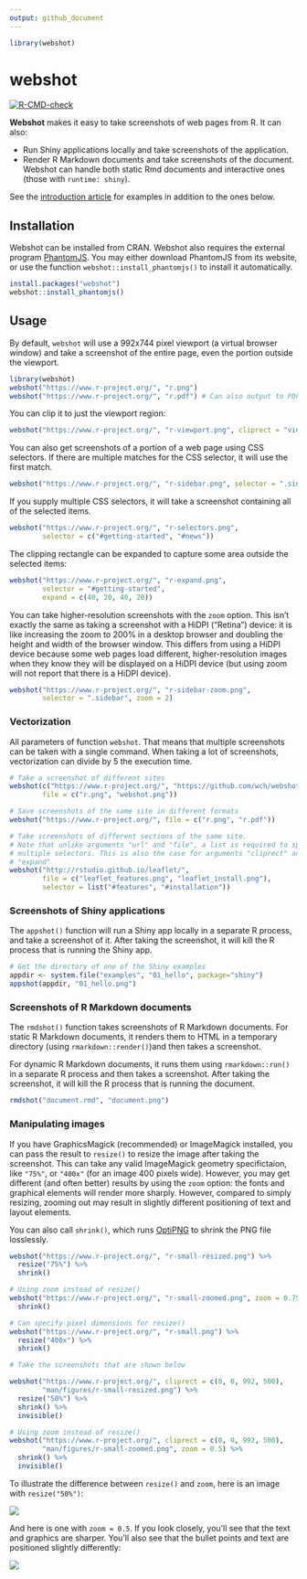 ```yaml
---
output: github_document
---
```


```r
library(webshot)
```
webshot
=======

<!-- badges: start -->
[![R-CMD-check](https://github.com/wch/webshot/workflows/R-CMD-check/badge.svg)](https://github.com/wch/webshot/actions)
<!-- badges: end -->


**Webshot** makes it easy to take screenshots of web pages from R. It can also:

* Run Shiny applications locally and take screenshots of the application.
* Render R Markdown documents and take screenshots of the document. Webshot can handle both static Rmd documents and interactive ones (those with `runtime: shiny`).

See the [introduction article](https://wch.github.io/webshot/articles/intro.html) for examples in addition to the ones below.

## Installation

Webshot can be installed from CRAN. Webshot also requires the external program [PhantomJS](https://phantomjs.org/). You may either download PhantomJS from its website, or use the function `webshot::install_phantomjs()` to install it automatically.

```r
install.packages("webshot")
webshot::install_phantomjs()
```


## Usage

By default, `webshot` will use a 992x744 pixel viewport (a virtual browser window) and take a screenshot of the entire page, even the portion outside the viewport.

```r
library(webshot)
webshot("https://www.r-project.org/", "r.png")
webshot("https://www.r-project.org/", "r.pdf") # Can also output to PDF
```

You can clip it to just the viewport region:

```r
webshot("https://www.r-project.org/", "r-viewport.png", cliprect = "viewport")
```

You can also get screenshots of a portion of a web page using CSS selectors. If there are multiple matches for the CSS selector, it will use the first match.

```r
webshot("https://www.r-project.org/", "r-sidebar.png", selector = ".sidebar")
```

If you supply multiple CSS selectors, it will take a screenshot containing all of the selected items.

```r
webshot("https://www.r-project.org/", "r-selectors.png",
        selector = c("#getting-started", "#news"))
```

The clipping rectangle can be expanded to capture some area outside the selected items:

```r
webshot("https://www.r-project.org/", "r-expand.png",
        selector = "#getting-started",
        expand = c(40, 20, 40, 20))
```

You can take higher-resolution screenshots with the `zoom` option. This isn't exactly the same as taking a screenshot with a HiDPI ("Retina") device: it is like increasing the zoom to 200% in a desktop browser and doubling the height and width of the browser window. This differs from using a HiDPI device because some web pages load different, higher-resolution images when they know they will be displayed on a HiDPI device (but using zoom will not report that there is a HiDPI device).

```r
webshot("https://www.r-project.org/", "r-sidebar-zoom.png",
        selector = ".sidebar", zoom = 2)
```

### Vectorization

All parameters of function `webshot`. That means that multiple screenshots can be taken with a single command. When taking a lot of screenshots, vectorization can divide by 5 the execution time.

```r
# Take a screenshot of different sites
webshot(c("https://www.r-project.org/", "https://github.com/wch/webshot"),
        file = c("r.png", "webshot.png"))

# Save screenshots of the same site in different formats
webshot("https://www.r-project.org/", file = c("r.png", "r.pdf"))

# Take screenshots of different sections of the same site.
# Note that unlike arguments "url" and "file", a list is required to specify
# multiple selectors. This is also the case for arguments "cliprect" and
# "expand"
webshot("http://rstudio.github.io/leaflet/",
        file = c("leaflet_features.png", "leaflet_install.png"),
        selector = list("#features", "#installation"))
```



### Screenshots of Shiny applications

The `appshot()` function will run a Shiny app locally in a separate R process, and take a screenshot of it. After taking the screenshot, it will kill the R process that is running the Shiny app.

```r
# Get the directory of one of the Shiny examples
appdir <- system.file("examples", "01_hello", package="shiny")
appshot(appdir, "01_hello.png")
```


### Screenshots of R Markdown documents

The `rmdshot()` function takes screenshots of R Markdown documents. For static R Markdown documents, it renders them to HTML in a temporary directory (using `rmarkdown::render()`)and then takes a screenshot.

For dynamic R Markdown documents, it runs them using `rmarkdown::run()` in a separate R process and then takes a screenshot. After taking the screenshot, it will kill the R process that is running the document.

```r
rmdshot("document.rmd", "document.png")
```


### Manipulating images

If you have GraphicsMagick (recommended) or ImageMagick installed, you can pass the result to `resize()` to resize the image after taking the screenshot. This can take any valid ImageMagick geometry specifictaion, like `"75%"`, or `"400x"` (for an image 400 pixels wide). However, you may get different (and often better) results by using the `zoom` option: the fonts and graphical elements will render more sharply. However, compared to simply resizing, zooming out may result in slightly different positioning of text and layout elements.

You can also call `shrink()`, which runs [OptiPNG](https://optipng.sourceforge.net/) to shrink the PNG file losslessly.

```r
webshot("https://www.r-project.org/", "r-small-resized.png") %>%
  resize("75%") %>%
  shrink()

# Using zoom instead of resize()
webshot("https://www.r-project.org/", "r-small-zoomed.png", zoom = 0.75) %>%
  shrink()

# Can specify pixel dimensions for resize()
webshot("https://www.r-project.org/", "r-small.png") %>%
  resize("400x") %>%
  shrink()
```


```r
# Take the screenshots that are shown below

webshot("https://www.r-project.org/", cliprect = c(0, 0, 992, 500),
        "man/figures/r-small-resized.png") %>%
  resize("50%") %>%
  shrink() %>%
  invisible()

# Using zoom instead of resize()
webshot("https://www.r-project.org/", cliprect = c(0, 0, 992, 500),
        "man/figures/r-small-zoomed.png", zoom = 0.5) %>%
  shrink() %>%
  invisible()
```

To illustrate the difference between `resize()` and `zoom`, here is an image with `resize("50%")`:

![](man/figures/r-small-resized.png)

And here is one with `zoom = 0.5`. If you look closely, you'll see that the text and graphics are sharper. You'll also see that the bullet points and text are positioned slightly differently:

![](man/figures/r-small-zoomed.png)
